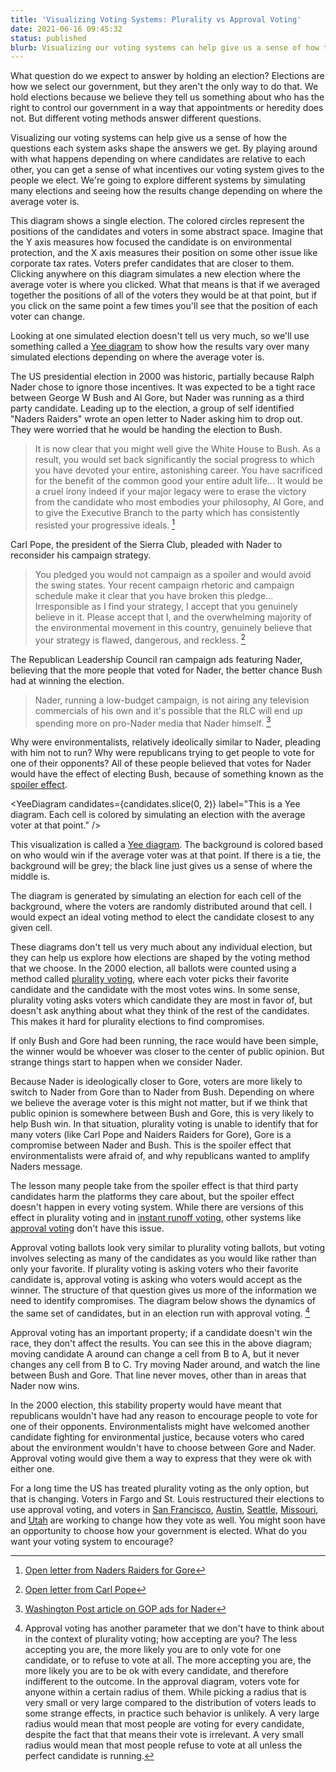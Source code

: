 ```yaml
---
title: 'Visualizing Voting Systems: Plurality vs Approval Voting'
date: 2021-06-16 09:45:32
status: published
blurb: Visualizing our voting systems can help give us a sense of how the questions each system asks shape the answers we get. By playing around with what happens depending on where candidates are relative to each other, you can get a sense of what incentives our voting system gives to the people we elect.
---
```


<script>

  let approvalRadius = 40
  const candidates = [
    [50,30],
    [50,70],
    [30,15],
  ]

  const updateRadius = debounce(e => {
    approvalRadius = e.target.value
  }, 200)
</script>


What question do we expect to answer by holding an election? Elections are how we select our government, but they aren't the only way to do that. We hold elections because we believe they tell us something about who has the right to control our government in a way that appointments or heredity does not. But different voting methods answer different questions. 

Visualizing our voting systems can help give us a sense of how the questions each system asks shape the answers we get. By playing around with what happens depending on where candidates are relative to each other, you can get a sense of what incentives our voting system gives to the people we elect. We're going to explore different systems by simulating many elections and seeing how the results change depending on where the average voter is.

<Simulation 
  candidates={candidates} 
  label="Click anywhere to simulate a new election where the average voter is where you clicked. Drag the candidates around to see how the results change."
/>

This diagram shows a single election. The colored circles represent the positions of the candidates and voters in some abstract space. Imagine that the Y axis measures how focused the candidate is on environmental protection, and the X axis measures their position on some other issue like corporate tax rates. Voters prefer candidates that are closer to them. Clicking anywhere on this diagram simulates a new election where the average voter is where you clicked. What that means is that if we averaged together the positions of all of the voters they would be at that point, but if you click on the same point a few times you'll see that the position of each voter can change.

Looking at one simulated election doesn't tell us very much, so we'll use something called a [Yee diagram](https://electowiki.org/wiki/Yee_diagram) to show how the results vary over many simulated elections depending on where the average voter is.

The US presidential election in 2000 was historic, partially because Ralph Nader chose to ignore those incentives. It was expected to be a tight race between George W Bush and Al Gore, but Nader was running as a third party candidate. Leading up to the election, a group of self identified "Naders Raiders" wrote an open letter to Nader asking him to drop out. They were worried that he would be handing the election to Bush.

> It is now clear that you might well give the White House to Bush. As a result, you would set back significantly the social progress to which you have devoted your entire, astonishing career. You have sacrificed for the benefit of the common good your entire adult life... It would be a cruel irony indeed if your major legacy were to erase the victory from the candidate who most embodies your philosophy, Al Gore, and to give the Executive Branch to the party which has consistently resisted your progressive ideals. 
> [^1]

Carl Pope, the president of the Sierra Club, pleaded with Nader to reconsider his campaign strategy.

> You pledged you would not campaign as a spoiler and would avoid the swing states. Your recent campaign rhetoric and campaign schedule make it clear that you have broken this pledge... Irresponsible as I find your strategy, I accept that you genuinely believe in it. Please accept that I, and the overwhelming majority of the environmental movement in this country, genuinely believe that your strategy is flawed, dangerous, and reckless.
> [^2]

The Republican Leadership Council ran campaign ads featuring Nader, believing that the more people that voted for Nader, the better chance Bush had at winning the election.

> Nader, running a low-budget campaign, is not airing any television commercials of his own and it's possible that the RLC will end up spending more on pro-Nader media that Nader himself. 
> [^3]

Why were environmentalists, relatively ideolically similar to Nader, pleading with him not to run? Why were republicans trying to get people to vote for one of their opponents? All of these people believed that votes for Nader would have the effect of electing Bush, because of something known as the [spoiler effect](https://electionscience.org/library/the-spoiler-effect/).

<YeeDiagram 
  candidates={candidates.slice(0, 2)} 
  label="This is a Yee diagram. Each cell is colored by simulating an election with the average voter at that point."
/>

This visualization is called a [Yee diagram](https://electowiki.org/wiki/Yee_diagram). The background is colored based on who would win if the average voter was at that point. If there is a tie, the background will be grey; the black line just gives us a sense of where the middle is.

The diagram is generated by simulating an election for each cell of the background, where the voters are randomly distributed around that cell. I would expect an ideal voting method to elect the candidate closest to any given cell.

These diagrams don't tell us very much about any individual election, but they can help us explore how elections are shaped by the voting method that we choose. In the 2000 election, all ballots were counted using a method called [plurality voting](https://en.wikipedia.org/wiki/Plurality_voting), where each voter picks their favorite candidate and the candidate with the most votes wins. In some sense, plurality voting asks voters which candidate they are most in favor of, but doesn't ask anything about what they think of the rest of the candidates. This makes it hard for plurality elections to find compromises.

If only Bush and Gore had been running, the race would have been simple, the winner would be whoever was closer to the center of public opinion. But strange things start to happen when we consider Nader.

<IntersectionObserver initialHeight={600}>
  <YeeDiagram 
    candidates={candidates} 
    label="The red bump above the line on Naders side is the spoiler effect. Those are simulated elections that Bush wins because Nader is in the race. The effect gets larger if you move Nader towards Gore."
  />
</IntersectionObserver>

Because Nader is ideologically closer to Gore, voters are more likely to switch to Nader from Gore than to Nader from Bush. Depending on where we believe the average voter is this might not matter, but if we think that public opinion is somewhere between Bush and Gore, this is very likely to help Bush win. In that situation, plurality voting is unable to identify that for many voters (like Carl Pope and Naiders Raiders for Gore), Gore is a compromise between Nader and Bush. This is the spoiler effect that environmentalists were afraid of, and why republicans wanted to amplify Naders message.

The lesson many people take from the spoiler effect is that third party candidates harm the platforms they care about, but the spoiler effect doesn't happen in every voting system. While there are versions of this effect in plurality voting and in [instant runoff voting](https://en.wikipedia.org/wiki/Instant-runoff_voting), other systems like [approval voting](https://electionscience.org/approval-voting-101/) don't have this issue.

Approval voting ballots look very similar to plurality voting ballots, but voting involves selecting as many of the candidates as you would like rather than only your favorite. If plurality voting is asking voters who their favorite candidate is, approval voting is asking who voters would accept as the winner. The structure of that question gives us more of the information we need to identify compromises. The diagram below shows the dynamics of the same set of candidates, but in an election run with approval voting. [^4]

<IntersectionObserver initialHeight={600}>
  <YeeDiagram 
    candidates={candidates} 
    method="approval"
    r={approvalRadius}
    label="Approval voting can help avoid the spoiler effect."
  />
</IntersectionObserver>

Approval voting has an important property; if a candidate doesn't win the race, they don't affect the results. You can see this in the above diagram; moving candidate A around can change a cell from B to A, but it never changes any cell from B to C. Try moving Nader around, and watch the line between Bush and Gore. That line never moves, other than in areas that Nader now wins.

In the 2000 election, this stability property would have meant that republicans wouldn't have had any reason to encourage people to vote for one of their opponents. Environmentalists might have welcomed another candidate fighting for environmental justice, because voters who cared about the environment wouldn't have to choose between Gore and Nader. Approval voting would give them a way to express that they were ok with either one.

For a long time the US has treated plurality voting as the only option, but that is changing. Voters in Fargo and St. Louis restructured their elections to use approval voting, and voters in [San Francisco](https://electionscience.org/commentary-analysis/outside-the-box-voting-reform-in-the-bay-area/), [Austin](https://electionscience.org/commentary-analysis/breaking-the-partisan-mold-in-austin-texas/), [Seattle](https://electionscience.org/commentary-analysis/bridging-the-political-divide-in-seattle/), [Missouri](https://electionscience.org/commentary-analysis/keeping-up-momentum-in-missouri/), and [Utah](https://electionscience.org/commentary-analysis/bringing-freedom-of-choice-to-utah/) are working to change how they vote as well. You might soon have an opportunity to choose how your government is elected. What do you want your voting system to encourage?

[^1]: [Open letter from Naders Raiders for Gore](https://web.archive.org/web/20010415013029/http://www.nadersraidersforgore.com/printversion.htm)

[^2]: [Open letter from Carl Pope](https://web.archive.org/web/20160829041953/http://www.commondreams.org/headlines/102700-03.htm)

[^3]: [Washington Post article on GOP ads for Nader](https://web.archive.org/web/20050916115106/https://www.washingtonpost.com/wp-srv/aponline/20001027/aponline115918_000.htm)

[^4]: Approval voting has another parameter that we don't have to think about in the context of plurality voting; how accepting are you? The less accepting you are, the more likely you are to only vote for one candidate, or to refuse to vote at all. The more accepting you are, the more likely you are to be ok with every candidate, and therefore indifferent to the outcome. In the approval diagram, voters vote for anyone within a certain radius of them. While picking a radius that is very small or very large compared to the distribution of voters leads to some strange effects, in practice such behavior is unlikely. A very large radius would mean that most people are voting for every candidate, despite the fact that that means their vote is irrelevant. A very small radius would mean that most people refuse to vote at all unless the perfect candidate is running.